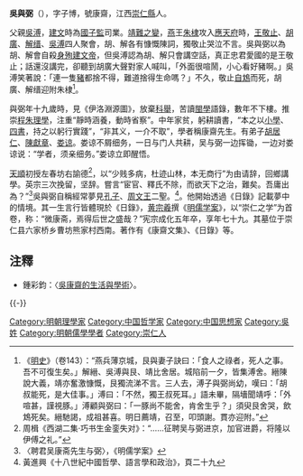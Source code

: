 '''吳與弼'''（{{bd|1391年||1469年||W}}），字子博，號康齋，江西[[崇仁縣|崇仁縣]]人。

父親[[吳溥|吳溥]]，[[建文|建文]]時為[[國子監|國子監]]司業。[[靖難之變|靖難之變]]，[[燕|燕]]王[[朱棣|朱棣]]攻入[[應天府|應天府]]時，[[王艮_(建文進士)|王敬止]]、[[胡廣|胡廣]]、[[解缙|解缙]]、[[吳溥_(建文進士)|吳溥]]四人聚會，胡、解各有慷慨陳詞，獨敬止哭泣不言。吳與弼以為胡、解會自殺[[殉葬|身殉]][[建文帝|建文帝]]，但吳溥認為胡、解只會講空話，真正忠君愛國的是王敬止；話還沒講完，卻聽到胡廣大聲對家人喊叫，「外面很喧鬧，小心看好豬啊。」吳溥笑著說：「連一隻[[豬|豬]]都捨不得，難道捨得生命嗎？」不久，敬止[[自鴆|自鴆]]而死，胡廣、解缙迎附朱棣<ref>《[[明史|明史]]》（卷143）：“燕兵薄京城，艮與妻子訣曰：「食人之祿者，死人之事。吾不可復生矣。」解縉、吳溥與艮、靖比舍居。城陷前一夕，皆集溥舍。縉陳說大義，靖亦奮激慷慨，艮獨流涕不言。三人去，溥子與弼尚幼，嘆曰：「胡叔能死，是大佳事。」溥曰：「不然，獨王叔死耳。」語未畢，隔墻聞靖呼：「外喧甚，謹視豚。」溥顧與弼曰：「一豚尚不能舍，肯舍生乎？」須臾艮舍哭，飲鴆死矣。縉馳謁，成祖甚喜。明日薦靖，召至，叩頭謝。貫亦迎附。”</ref>。

與弼年十九歲時，見《伊洛淵源圖》，放棄[[科舉|科舉]]，苦讀[[閩學|閩學]]語錄，數年不下樓。推崇[[程朱理學|程朱理學]]，注重“靜時涵養，動時省察”。中年家贫，躬耕讀書，“本之以[[小學|小學]]、[[四書|四書]]，持之以躬行實踐”，“非其义，一介不取”，學者稱康齋先生。有弟子[[胡居仁|胡居仁]]、[[陳獻章|陳獻章]]、[[娄谅|娄谅]]。娄谅不屑细务，一日与门人共耕，吴与弼一边挥锄，一边对娄谅说：“学者，须亲细务。”娄谅立即醒悟。

[[天顺_(明朝)|天順]]初授左春坊右諭德<ref>周楫《西湖二集·巧书生金銮失对》：“……征聘吴与弼进京，加官进爵，将隆以伊傅之礼。”</ref>，以“少贱多病，杜迹山林，本无商行”为由请辞，回鄉講學。英宗三次挽留，坚辞。嘗言“宦官、釋氏不除，而欲天下之治，難矣。吾庸出為？”<ref>〈聘君吴康斋先生与弼〉，《明儒学案》</ref>吳與弼自稱經常夢見[[孔子|孔子]]、[[周文王|周文王]]二聖。<ref>黃進興《十八世紀中國哲學、語言學和政治》，頁二十九</ref>。他開始透過《日錄》記載夢中的情境。其一生言行皆體現於《日錄》，[[黄宗羲|黄宗羲]]撰《[[明儒学案|明儒学案]]》，以“崇仁之学”为首卷，称：“微康斋，焉得后世之盛哉？”宪宗成化五年卒，享年七十九。其墓位于崇仁县六家桥乡曹坊熊家村西南。著作有《康齋文集》、《日錄》等。

==注釋==
{{reflist}}
*鍾彩鈞：〈[http://www.litphil.sinica.edu.tw/home/publish/PDF/Bulletin/10/10-269-315.pdf.pdf 吳康齋的生活與學術]{{Wayback|url=http://www.litphil.sinica.edu.tw/home/publish/PDF/Bulletin/10/10-269-315.pdf.pdf |date=20141103172719 }}〉。

{{-}}
{{並稱|江右四君子|[[吳與弼|吳與弼]] - [[鄧元錫|鄧元錫]] - [[劉元卿|劉元卿]] - [[章潢|章　潢]]}}
{{DEFAULTSORT:Wu吳}}
[[Category:明朝理學家|Category:明朝理學家]]
[[Category:中国哲学家|Category:中国哲学家]]
[[Category:中国思想家|Category:中国思想家]]
[[Category:吳姓|Category:吳姓]]
[[Category:明朝儒學學者|Category:明朝儒學學者]]
[[Category:崇仁人|Category:崇仁人]]